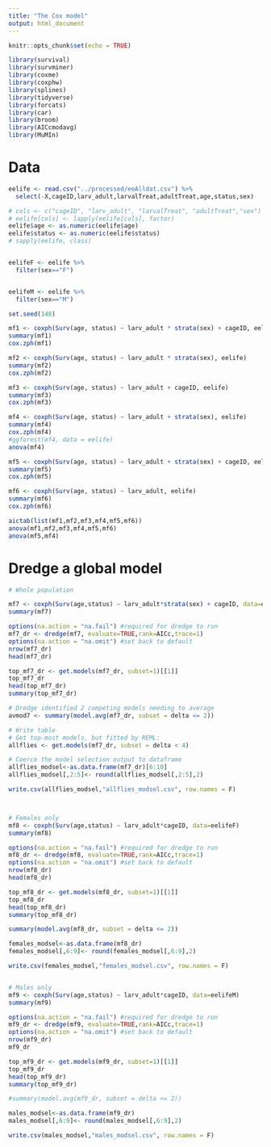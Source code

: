 ```yaml
---
title: "The Cox model"
output: html_document
---
```


```r
knitr::opts_chunk$set(echo = TRUE)

library(survival)
library(survminer)
library(coxme)
library(coxphw)
library(splines) 
library(tidyverse) 
library(forcats)
library(car)
library(broom)
library(AICcmodavg)
library(MuMIn)
```

# Data

```r

eelife <- read.csv("../processed/eeAlldat.csv") %>%
  select(-X,cageID,larv_adult,larvalTreat,adultTreat,age,status,sex) 

# cols <- c("cageID", "larv_adult", "larvalTreat", "adultTreat","sex")
# eelife[cols] <- lapply(eelife[cols], factor)  
eelife$age <- as.numeric(eelife$age)
eelife$status <- as.numeric(eelife$status)
# sapply(eelife, class)


eelifeF <- eelife %>%
  filter(sex=="F")


eelifeM <- eelife %>%
  filter(sex=="M")

```


```r
set.seed(148)

mf1 <- coxph(Surv(age, status) ~ larv_adult * strata(sex) + cageID, eelife)
summary(mf1)
cox.zph(mf1)

mf2 <- coxph(Surv(age, status) ~ larv_adult * strata(sex), eelife)
summary(mf2)
cox.zph(mf2)

mf3 <- coxph(Surv(age, status) ~ larv_adult + cageID, eelife)
summary(mf3)
cox.zph(mf3)

mf4 <- coxph(Surv(age, status) ~ larv_adult + strata(sex), eelife)
summary(mf4)
cox.zph(mf4)
#ggforest(mf4, data = eelife)
anova(mf4)

mf5 <- coxph(Surv(age, status) ~ larv_adult + strata(sex) + cageID, eelife)
summary(mf5)
cox.zph(mf5)

mf6 <- coxph(Surv(age, status) ~ larv_adult, eelife)
summary(mf6)
cox.zph(mf6)

aictab(list(mf1,mf2,mf3,mf4,mf5,mf6))
anova(mf1,mf2,mf3,mf4,mf5,mf6)
anova(mf5,mf4)
```

# Dredge a global model

```r

# Whole population

mf7 <- coxph(Surv(age,status) ~ larv_adult*strata(sex) + cageID, data=eelife)
summary(mf7)

options(na.action = "na.fail") #required for dredge to run
mf7_dr <- dredge(mf7, evaluate=TRUE,rank=AICc,trace=1)
options(na.action = "na.omit") #set back to default
nrow(mf7_dr)
head(mf7_dr)

top_mf7_dr <- get.models(mf7_dr, subset=1)[[1]]
top_mf7_dr
head(top_mf7_dr)
summary(top_mf7_dr)

# Dredge identified 2 competing models needing to average
avmod7 <- summary(model.avg(mf7_dr, subset = delta <= 2))

# Write table
# Get top-most models, but fitted by REML:
allflies <- get.models(mf7_dr, subset = delta < 4)

# Coerce the model selection output to dataframe
allflies_modsel<-as.data.frame(mf7_dr)[6:10]
allflies_modsel[,2:5]<- round(allflies_modsel[,2:5],2)

write.csv(allflies_modsel,"allflies_modsel.csv", row.names = F)



# Females only
mf8 <- coxph(Surv(age,status) ~ larv_adult*cageID, data=eelifeF)
summary(mf8)

options(na.action = "na.fail") #required for dredge to run
mf8_dr <- dredge(mf8, evaluate=TRUE,rank=AICc,trace=1)
options(na.action = "na.omit") #set back to default
nrow(mf8_dr)
head(mf8_dr)

top_mf8_dr <- get.models(mf8_dr, subset=1)[[1]]
top_mf8_dr
head(top_mf8_dr)
summary(top_mf8_dr)

summary(model.avg(mf8_dr, subset = delta <= 2))

females_modsel<-as.data.frame(mf8_dr)
females_modsel[,6:9]<- round(females_modsel[,6:9],2)

write.csv(females_modsel,"females_modsel.csv", row.names = F)


# Males only
mf9 <- coxph(Surv(age,status) ~ larv_adult*cageID, data=eelifeM)
summary(mf9)

options(na.action = "na.fail") #required for dredge to run
mf9_dr <- dredge(mf9, evaluate=TRUE,rank=AICc,trace=1)
options(na.action = "na.omit") #set back to default
nrow(mf9_dr)
mf9_dr

top_mf9_dr <- get.models(mf9_dr, subset=1)[[1]]
top_mf9_dr
head(top_mf9_dr)
summary(top_mf9_dr)

#summary(model.avg(mf9_dr, subset = delta <= 2))

males_modsel<-as.data.frame(mf9_dr)
males_modsel[,6:9]<- round(males_modsel[,6:9],2)

write.csv(males_modsel,"males_modsel.csv", row.names = F)


```

